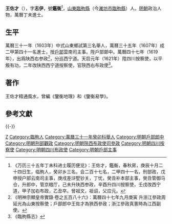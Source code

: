 {{明清人物信息框
| 姓名 = 王佐才
| 原名 =
| 圖片名稱 = 
| 圖片大小 = 220px
| 圖片說明 = 
| 最高職務 = 陝西右布政使
| 國家 = 大明
| 爵位 =
| 籍貫 = [[山東|山東]][[臨朐縣|臨朐縣]]
| 族裔 = 
| 字號 = 字志伊，號鑑衡
| 室名 = 
| 諡號 = 
| 出生日期 = 隆慶三年（1569年）
| 出生地點 = 
| 逝世日期 = 天啟五年（1625年）
| 逝世地點 = 
| 墓葬 =
| 配偶 =
| 親屬 = 
| 出身 = 
| 經歷 = 
*萬曆三十五年丁未科進士出身
| 著作 =
*《鑒衡易學》
*《鑒衡地理》
}}

'''王佐才'''（{{bd|1569年||1625年||W}}），字'''志伊'''，號'''鑑衡'''<ref>《万历三十五年丁未科进士履历便览》：王佐才，鑑衡，春秋房，庚辰十月二十四日生，临朐人，癸卯乡三名，会二百十七名，二甲四十一名，刑部政，戊申授户部云南司主事，庚戌差浒墅钞关，丁忧，癸丑补本部主事，癸丑管御马仓，升郎中，管京粮厅，己未升陕西参政，辛酉升四川按察使，壬戌改西宁道，甲子加右布政，乙丑卒。曾祖文，祖诏，父应元。</ref>，[[山東|山東]][[臨朐縣|臨朐縣]]（今[[濰坊市|濰坊市]][[臨朐縣|臨朐縣]]）人。[[明朝|明朝]]政治人物，萬曆丁未進士。

==生平==
萬曆三十一年（1603年）中式山東鄉試第三名舉人，萬曆三十五年（1607年）成二甲第四十一名進士，授[[戶部|戶部]]雲南司主事。陞戶部郞中。萬曆四十七年（1619年），出爲陕西右参政<ref>《明神宗顯皇帝實錄·卷之五百八十六》：萬曆四十七年九月庚寅 升浙江參政周延光為山東按察使；戶部郎中王佐才為狹西參政；浙江參政真憲時為江西副使。</ref>，分巡西宁道。天启元年（1621年）陞四川按察使，以平叛有功，二年改陕西西宁道按察使，官陝西右布政使<ref>《臨朐縣志》</ref>。

==著作==
王佐才精通風水，曾編《鑒衡地理》和《鑒衡易學》。

==參考文獻==
{{reflist}}

{{-}}
{{萬曆三十五年丁未科殿試金榜}}

{{Authority control}}

{{DEFAULTSORT:Wang王}}
[[Category:王姓|Z]]
[[Category:臨朐人|Category:臨朐人]]
[[Category:萬曆三十一年癸卯科舉人|Category:萬曆三十一年癸卯科舉人]]
[[Category:明朝戶部郎中|Category:明朝戶部郎中]]
[[Category:明朝刑部觀政|Category:明朝刑部觀政]]
[[Category:明朝陝西布政使司參政|Category:明朝陝西布政使司參政]]
[[Category:明朝四川按察使|Category:明朝四川按察使]]
[[Category:明朝四川布政使|Category:明朝四川布政使]]
[[Category:明朝戶部主事|Category:明朝戶部主事]]
